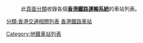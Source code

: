 :此[[Help:頁面分類|頁面分類]]收錄各個'''[[香港鐵路運輸|香港鐵路運輸系統]]'''的車站列表。
[[分類:香港交通相關列表‎|分類:香港交通相關列表‎]]
[[分類:香港鐵路車站|]]
[[Category:地鐵車站列表|Category:地鐵車站列表]]